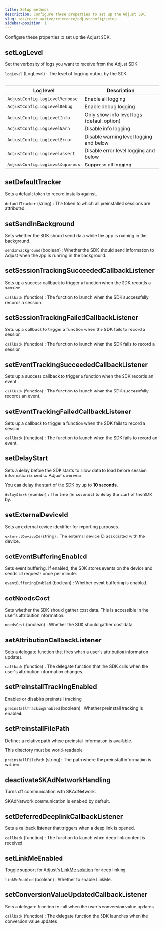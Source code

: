 ```yaml
---
title: Setup methods
description: Configure these properties to set up the Adjust SDK.
slug: sdk/react-native/reference/adjustconfig/setup
sidebar-position: 1
---
```


Configure these properties to set up the Adjust SDK.

<Function>

## setLogLevel

Set the verbosity of logs you want to receive from the Adjust SDK.

<slot slot="signature">


<SetLogLevelSig />

</slot>

<slot slot="snippet">


<SetLogLevel />

</slot>

<slot slot="parameters">

`logLevel` (LogLevel)
: The level of logging output by the SDK.

<Table height="full-height">

| Log level                       | Description                                |
| ------------------------------- | ------------------------------------------ |
| `AdjustConfig.LogLevelVerbose`  | Enable all logging                         |
| `AdjustConfig.LogLevelDebug`    | Enable debug logging                       |
| `AdjustConfig.LogLevelInfo`     | Only show info level logs (default option) |
| `AdjustConfig.LogLevelWarn`     | Disable info logging                       |
| `AdjustConfig.LogLevelError`    | Disable warning level logging and below    |
| `AdjustConfig.LogLevelAssert`   | Disable error level logging and below      |
| `AdjustConfig.LogLevelSuppress` | Suppress all logging                       |

</Table>

</slot>

</Function>

<Function>

## setDefaultTracker

Sets a default token to record installs against.

<slot slot="signature">


<SetDefaultTrackerSig />

</slot>

<slot slot="snippet">


<SetDefaultTracker />

</slot>

<slot slot="parameters">

`defaultTracker` (string)
: The token to which all preinstalled sessions are attributed.

</slot>

</Function>

<Function>

## setSendInBackground

Sets whether the SDK should send data while the app is running in the background.

<slot slot="signature">


<SetSendInBackgroundSig />

</slot>

<slot slot="snippet">


<SetSendInBackground />

</slot>

<slot slot="parameters">

`sendInBackground` (boolean)
: Whether the SDK should send information to Adjust when the app is running in the background.

</slot>

</Function>

<Function>

## setSessionTrackingSucceededCallbackListener

Sets up a success callback to trigger a function when the SDK records a session.

<slot slot="signature">


<SetSessionTrackingSucceededCallbackListenerSig />

</slot>

<slot slot="snippet">


<SetSessionTrackingSucceededCallbackListener />

</slot>

<slot slot="parameters">

`callback` (function)
: The function to launch when the SDK successfully records a session.

</slot>

</Function>

<Function>

## setSessionTrackingFailedCallbackListener

Sets up a callback to trigger a function when the SDK fails to record a session.

<slot slot="signature">


<SetSessionTrackingFailedCallbackListenerSig />

</slot>

<slot slot="snippet">


<SetSessionTrackingFailedCallbackListener />

</slot>

<slot slot="parameters">

`callback` (function)
: The function to launch when the SDK fails to record a session.

</slot>

</Function>

<Function>

## setEventTrackingSucceededCallbackListener

Sets up a success callback to trigger a function when the SDK records an event.

<slot slot="signature">


<SetEventTrackingSucceededCallbackListenerSig />

</slot>

<slot slot="snippet">


<SetEventTrackingSucceededCallbackListener />

</slot>

<slot slot="parameters">

`callback` (function)
: The function to launch when the SDK successfully records an event.

</slot>

</Function>

<Function>

## setEventTrackingFailedCallbackListener

Sets up a callback to trigger a function when the SDK fails to record a session.

<slot slot="signature">


<SetEventTrackingFailedCallbackListenerSig />

</slot>

<slot slot="snippet">


<SetEventTrackingFailedCallbackListener />

</slot>

<slot slot="parameters">

`callback` (function)
: The function to launch when the SDK fails to record an event.

</slot>

</Function>

<Function>

## setDelayStart

Sets a delay before the SDK starts to allow data to load before session information is sent to Adjust's servers.

<Callout type="info">

You can delay the start of the SDK by up to **10 seconds**.

</Callout>

<slot slot="signature">


<SetDelayStartSig />

</slot>

<slot slot="snippet">


<SetDelayStart />

</slot>

<slot slot="parameters">

`delayStart` (number)
: The time (in seconds) to delay the start of the SDK by.

</slot>

</Function>

<Function>

## setExternalDeviceId

Sets an external device identifier for reporting purposes.

<slot slot="signature">


<SetExternalDeviceIdSig />

</slot>

<slot slot="snippet">


<SetExternalDeviceId />

</slot>

<slot slot="parameters">

`externalDeviceId` (string)
: The external device ID associated with the device.

</slot>

</Function>

<Function>

## setEventBufferingEnabled

Sets event buffering. If enabled, the SDK stores events on the device and sends all requests once per minute.

<slot slot="signature">


<SetEventBufferingEnabledSig />

</slot>

<slot slot="snippet">


<SetEventBufferingEnabled />

</slot>

<slot slot="parameters">

`eventBufferingEnabled` (boolean)
: Whether event buffering is enabled.

</slot>

</Function>

<Function>

## setNeedsCost

Sets whether the SDK should gather cost data. This is accessible in the user's attribution information.

<slot slot="signature">


<SetNeedsCostSig />

</slot>

<slot slot="snippet">


<SetNeedsCost />

</slot>

<slot slot="parameters">

`needsCost` (boolean)
: Whether the SDK should gather cost data

</slot>

</Function>

<Function>

## setAttributionCallbackListener

Sets a delegate function that fires when a user's attribution information updates.

<slot slot="signature">


<SetAttributionCallbackListenerSig />

</slot>

<slot slot="snippet">


<SetAttributionCallbackListener />

</slot>

<slot slot="parameters">

`callback` (function)
: The delegate function that the SDK calls when the user's attribution information changes.

</slot>

</Function>

<Function>

## setPreinstallTrackingEnabled

Enables or disables preinstall tracking.

<slot slot="signature">


<SetPreinstallTrackingEnabledSig />

</slot>

<slot slot="snippet">


<SetPreinstallTrackingEnabled />

</slot>

<slot slot="parameters">

`preinstallTrackingEnabled` (boolean)
: Whether preinstall tracking is enabled.

</slot>

</Function>

<Function>

## setPreinstallFilePath

Defines a relative path where preinstall information is available.

<Callout type="important">

This directory must be world-readable

</Callout>

<slot slot="signature">


<SetPreinstallFilePathSig />

</slot>

<slot slot="snippet">


<SetPreinstallFilePath />

</slot>

<slot slot="parameters">

`preinstallFilePath` (string)
: The path where the preinstall information is written.

</slot>

</Function>

<Function>

## deactivateSKAdNetworkHandling

Turns off communication with SKAdNetwork.

<Callout type="note">

SKAdNetwork communication is enabled by default.

</Callout>

<slot slot="signature">


<DeactivateSKAdNetworkHandlingSig />

</slot>

<slot slot="snippet">


<DeactivateSKAdNetworkHandling />

</slot>

</Function>

<Function>

## setDeferredDeeplinkCallbackListener

Sets a callback listener that triggers when a deep link is opened.

<slot slot="signature">


<SetDeferredDeeplinkCallbackListenerSig />

</slot>

<slot slot="snippet">


<SetDeferredDeeplinkCallbackListener />

</slot>

<slot slot="parameters">

`callback` (function)
: The function to launch when deep link content is received.

</slot>

</Function>

<Function>

## setLinkMeEnabled

Toggle support for Adjust's [LinkMe solution](https://help.adjust.com/en/article/linkme) for deep linking.

<slot slot="signature">


<SetLinkMeEnabledSig />

</slot>

<slot slot="snippet">


<SetLinkMeEnabled />

</slot>

<slot slot="parameters">

`linkMeEnabled` (boolean)
: Whether to enable LinkMe.

</slot>

</Function>

<Function>

## setConversionValueUpdatedCallbackListener

Sets a delegate function to call when the user's conversion value updates.

<slot slot="signature">


<SetConversionValueUpdatedCallbackListenerSig />

</slot>

<slot slot="snippet">


<SetConversionValueUpdatedCallbackListener />

</slot>

<slot slot="parameters">

`callback` (function)
: The delegate function the SDK launches when the conversion value updates

</slot>

</Function>
